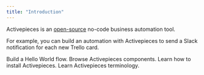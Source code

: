 ```yaml
---
title: "Introduction"
---
```


Activepieces is an [open-source](https://opensource.com/resources/what-open-source) no-code business automation tool.

For example, you can build an automation with Activepieces to send a Slack notification for each new Trello card.

<CardGroup cols={2}>
  <Card
    title="Quickstart"
    href="/getting-started/quickstart"
    icon="timer"
    color="#27ca00"
  >
    Build a Hello World flow.
  </Card>
  <Card
    href="/pieces/overview"
    title="Pieces"
    icon="puzzle-piece"
    color="#f7b245"
  >
    Browse Activepieces components.
  </Card>
  <Card
    href="/install/overview"
    title="Install"
    icon="server"
    color="#00a0f0"
  >
    Learn how to install Activepieces.
  </Card>
  <Card
    href="/building-flows/overview"
    title="Concepts"
    icon="shapes"
    color="#ff6eeb"
  >
    Learn Activepieces terminology.
  </Card>
</CardGroup>